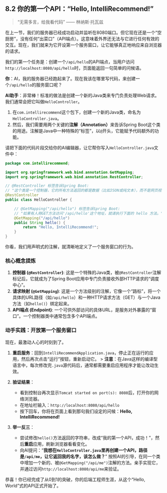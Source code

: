 ## 8.2 你的第一个API："Hello, IntelliRecommend!" {#sec-backend-first-api}

> “无需多言，给我看代码” —— 林纳斯·托瓦兹

在上一节，我们的服务器已经成功启动并监听在8080端口。但它现在还是一个“空厨房”，没有任何“出菜口”（API端点）。这意味着外界还无法与它进行任何有效的交互。现在，我们就来为它开设第一个服务窗口，让它能够真正地响应来自浏览器的请求。

我们的第一个任务是：创建一个`/api/hello`的API端点，当用户访问`http://localhost:8080/api/hello`时，页面能返回一句简单的问候语。

::: {.callout-note title="与AI的对话：创建你的第一个“服务窗口”"}

**你**：AI，我的服务器已经跑起来了。现在我该在哪里写代码，来创建一个`/api/hello`的服务窗口呢？

**AI助手**：非常棒！标准的做法是创建一个新的Java类来专门负责处理Web请求。我们通常会把它叫做`HelloController`。

1.  在`com.intellirecommend`这个包下，创建一个新的Java类，命名为 `HelloController.java`。
2.  然后，我们需要用两个关键的**注解（Annotation）**来告诉Spring Boot这个类的用途。注解是Java中一种特殊的“标签”，以`@`开头，它能赋予代码额外的功能。

请把下面的代码片段交给你的AI编辑器，让它帮你写入`HelloController.java`文件中：

```java
package com.intellirecommend;

import org.springframework.web.bind.annotation.GetMapping;
import org.springframework.web.bind.annotation.RestController;

// @RestController 标签告诉Spring Boot:
// "这个类是一个控制器，它的所有方法返回的都是数据（比如JSON或纯文本），而不是网页视图。"
@RestController
public class HelloController {

    // @GetMapping("/api/hello") 标签告诉Spring Boot:
    // "如果有人用GET方法访问'/api/hello'这个地址，就请执行下面的 hello 方法。"
    @GetMapping("/api/hello")
    public String hello() {
        return "Hello, IntelliRecommend!";
    }
}
```
你看，我们用声明式的注解，就清晰地定义了一个服务窗口的行为。

:::

### 核心概念提炼

1.  **控制器 (`@RestController`)**: 这是一个特殊的Java类，被`@RestController`注解标记后，它就成为了Spring Boot应用中专门负责接收外部HTTP请求的“调度中心”。
2.  **请求映射 (`@GetMapping`)**: 这是一个方法级别的注解，它像一个“路标”，将一个具体的URL路径（如`/api/hello`）和一种HTTP请求方法（GET）与一个Java方法（如`hello()`）绑定起来。
3.  **API端点 (Endpoint)**: 一个可供外部访问的具体URL，是服务对外暴露的“窗口”。一个控制器类中通常包含多个API端点。


### 动手实践：开放第一个服务窗口

现在，最激动人心的时刻到了。

1.  **重启服务**：回到`IntelliRecommendApplication.java`，停止正在运行的应用，然后再次点击“运行”按钮，重新启动它。
    > **注意**：在Java这样的编译型语言中，每次修改完`.java`源代码后，通常都需要重启应用程序才能让改动生效。

2.  **验证结果**：
    *   看到控制台再次显示`Tomcat started on port(s): 8080`后，打开你的网络浏览器。
    *   在地址栏输入：`http://localhost:8080/api/hello`
    *   按下回车，你将在页面上看到那句我们设定的问候：**Hello, IntelliRecommend!**

3.  **举一反三**：
    *   尝试修改`hello()`方法返回的字符串，改成“我的第一个API，成功！”，然后**重启**应用，刷新浏览器看看变化。
    *   向AI提问：“**我想在`HelloController.java`里再创建一个API，路径是`/api/me`，让它返回我的名字，该怎么做？**” 按照AI的引导，在同一个类中增加一个新的、被`@GetMapping("/api/me")`注解的方法。亲手实现它，并通过访问`http://localhost:8080/api/me`来验证。

恭喜！你已经完成了从0到1的突破，你的后端工程师生涯，从这个“Hello, World”式的API正式开始了。 